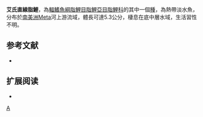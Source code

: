 {{Speciesbox 
| taxon = Moenkhausia eigenmanni
| status = NE
| status_system = IUCN3.1
| authority =  [[Géry|Géry]], 1964
| synonyms = 
}}
'''艾氏直線脂鯉'''，為[[輻鰭魚綱|輻鰭魚綱]][[脂鯉目|脂鯉目]][[脂鯉亞目|脂鯉亞目]][[脂鯉科|脂鯉科]]的其中一個[[種|種]]，為熱帶淡水魚，分布於[[南美洲|南美洲]]Meta河上游流域，體長可達5.3公分，棲息在底中層水域，生活習性不明。

==参考文献==
{{refbegin}}
*{{FishBase_species|genus=Moenkhausia|species=eigenmanni|year=2013|month=12}}
{{refend}}

== 扩展阅读 ==
{{refbegin}}
*{{wikispecies-inline|Moenkhausia eigenmanni|艾氏直線脂鯉}}
{{refend}}
{{Taxonbar|from=Q6405670}}

[[Category:直線脂鯉屬|A]]


{{魚類小作品}}